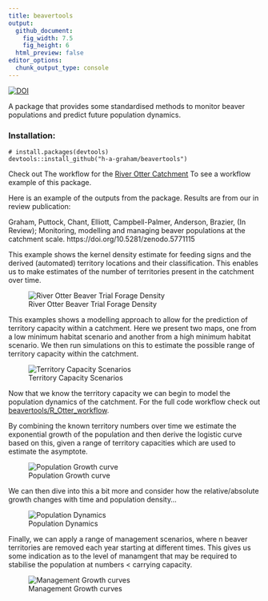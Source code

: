 ```yaml
---
title: beavertools
output: 
  github_document:
    fig_width: 7.5
    fig_height: 6
  html_preview: false
editor_options: 
  chunk_output_type: console
---
```

[![DOI](https://zenodo.org/badge/278560084.svg)](https://zenodo.org/badge/latestdoi/278560084)

A package that provides some standardised methods to monitor beaver populations and predict future population dynamics.


### Installation:
```
# install.packages(devtools)
devtools::install_github("h-a-graham/beavertools")
```

Check out The workflow for the [River Otter Catchment](https://github.com/h-a-graham/beavertools/tree/master/R_Otter_workflow) To see
a workflow example of this package.

Here is an example of the outputs from the package. Results are from our in review publication: 

Graham, Puttock, Chant, Elliott, Campbell-Palmer, Anderson, Brazier, (In Review); Monitoring, modelling and managing beaver populations at the catchment scale. https://doi.org/10.5281/zenodo.5771115


This example shows the kernel density estimate for feeding signs and the derived (automated) territory locations and their classification. This enables us to make estimates of the number of territories present in the catchment over time.

![River Otter Beaver Trial Forage Density](man/figures/AnimatedFeeding.gif)


This examples shows a modelling approach to allow for the prediction of territory capacity within a catchment. Here we present two maps, one from a low minimum habitat scenario and another from a high minimum habitat scenario. We then run simulations on this to estimate the possible range of territory capacity within the catchment. 


![Territory Capacity Scenarios](man/figures/Lower_Upper_Capacity_maps.png)


Now that we know the territory capacity we can begin to model the population dynamics of the catchment. For the full code workflow check out [beavertools/R_Otter_workflow](R_Otter_workflow).

By combining the known territory numbers over time we estimate the exponential growth of the population and then derive the logistic curve based on this, given a range of territory capacities which are used to estimate the asymptote. 


![Population Growth curve](R_Otter_workflow/3_Pop_expansion_predictions/plots/TerritoryPredictiond3.png)

We can then dive into this a bit more and consider how the relative/absolute growth changes with time and population density...

![Population Dynamics](R_Otter_workflow/3_Pop_expansion_predictions/plots/TerritoryDynamicsV2.png)

Finally, we can apply a range of management scenarios, where n beaver territories are removed each year starting at different times. This gives us some indication as to the level of manamgent that may be required to stabilise the population at numbers < carrying capacity.

![Management Growth curves](R_Otter_workflow/3_Pop_expansion_predictions/plots/MgmtDynamics.png)

